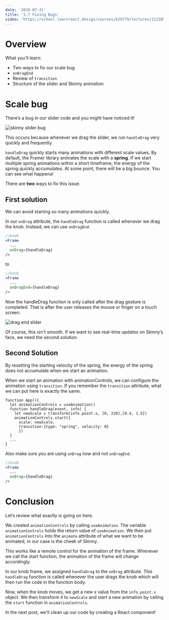 ```yaml
---
date: '2019-07-31'
title: '3.7 Fixing Bugs'
video: 'https://school.learnreact.design/courses/629779/lectures/11238562'
---
```



# Overview

What you'll learn:

- Two ways to fix our scale bug
- `onDragEnd`
- Review of `transition`
- Structure of the slider and Skinny animation

<CourseVideoLink to={props.pageContext.frontmatter.video} />

# Scale bug

There’s a bug in our slider code and you might have noticed it!

![skinny slider bug](./skinnybug.gif)

This occurs because whenever we drag the slider, we run `handleDrag` very quickly and frequently.

`handleDrag` quickly starts many animations with different scale values. By default, the Framer library animates the scale with a **spring**. If we start multiple spring animations within a short timeframe, the energy of the spring quickly accumulates. At some point, there will be a big bounce. You can see what happens!

There are **two** ways to fix this issue.

## First solution

We can avoid starting so many animations quickly.

In our `onDrag` attribute, the `handleDrag` function is called whenever we drag the knob. Instead, we can use `onDragEnd`.

```jsx
//knob
<Frame
  ...
  onDrag={handleDrag}
/>
```

to

```jsx
//knob
<Frame
  ...
  onDragEnd={handleDrag}
/>
```

Now the handleDrag function is only called after the drag gesture is completed. That is after the user releases the mouse or finger on a touch screen.

![drag end slider](./250dragend.gif)

Of course, this isn't smooth. If we want to see real-time updates on Skinny’s face, we need the second solution.

## Second Solution

By resetting the starting velocity of the spring, the energy of the spring does not accumulate when we start an animation.

When we start an animation with animationControls, we can configure the animation using `transition`. If you remember the `transition` attribute, what we can put here is exactly the same.

```jsx{7}
function App(){
  let animationControls = useAnimation()
  function handleDrag(event, info) {
    let newScale = transform(info.point.x, [0, 220],[0.4, 1.5])
    animationControls.start({
      scale: newScale,
      transition:{type: "spring", velocity: 0}
      })
  }
  ...
}
```

Also make sure you are using `onDrag` now and not `onDragEnd`.

```jsx
//knob
<Frame
  ...
  onDrag={handleDrag}
/>
```

# Conclusion

Let’s review what exactly is going on here.

We created `animationControls` by calling `useAnimation`. The variable `animationControls` holds the return value of `useAnimation`. We then put `animationControls` into the `animate` attribute of what we want to be animated, in our case is the cheek of Skinny.

This works like a remote control for the animation of the frame. Whenever we call the start function, the animation of the frame will change accordingly.

In our knob frame, we assigned `handleDrag` to the `onDrag` attribute. This `handleDrag` function is called whenever the user drags the knob which will then run the code in the function body.

Now, when the knob moves, we get a new x value from the `info.point.x` object. We then transform it to `newScale` and start a new animation by calling the `start` function in `animationControls`.

In the next post, we'll clean up our code by creating a React component!
